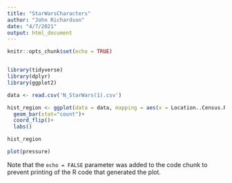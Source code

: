 ```yaml
---
title: "StarWarsCharacters"
author: "John Richardson"
date: "4/7/2021"
output: html_document
---
```


```r
knitr::opts_chunk$set(echo = TRUE)


library(tidyverse)
library(dplyr)
library(ggplot2)

data <- read.csv('N_StarWars(1).csv')


```


```r


hist_region <- ggplot(data = data, mapping = aes(x = Location..Census.Region.))+
  geom_bar(stat="count")+
  coord_flip()+
  labs()

hist_region


```


```r
plot(pressure)
```

Note that the `echo = FALSE` parameter was added to the code chunk to prevent printing of the R code that generated the plot.
